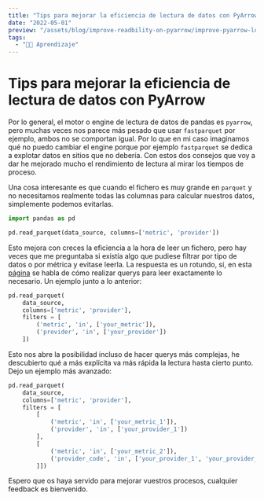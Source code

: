 ```yaml
---
title: "Tips para mejorar la eficiencia de lectura de datos con PyArrow"
date: "2022-05-01"
preview: "/assets/blog/improve-readbility-on-pyarrow/improve-pyarrow-logo.png"
tags:
  - "👨‍💻 Aprendizaje"
---
```


# Tips para mejorar la eficiencia de lectura de datos con PyArrow

Por lo general, el motor o engine de lectura de datos de pandas es `pyarrow`,
pero muchas veces nos parece más pesado que usar `fastparquet` por ejemplo,
ambos no se comportan igual. Por lo que en mi caso imaginamos qué no puedo
cambiar el engine porque por ejemplo `fastparquet` se dedica a explotar datos en
sitios que no debería. Con estos dos consejos que voy a dar he mejorado mucho el
rendimiento de lectura al mirar los tiempos de proceso.

Una cosa interesante es que cuando el fichero es muy grande en `parquet` y no
necesitamos realmente todas las columnas para calcular nuestros datos,
simplemente podemos evitarlas.

```python
import pandas as pd

pd.read_parquet(data_source, columns=['metric', 'provider'])
```

Esto mejora con creces la eficiencia a la hora de leer un fichero, pero hay
veces que me preguntaba si existía algo que pudiese filtrar por tipo de datos o
por métrica y evitase leerla. La respuesta es un rotundo, sí, en esta
[página](https://enpiar.com/arrow-site/docs/python/generated/pyarrow.parquet.read_table.html)
se habla de cómo realizar querys para leer exactamente lo necesario. Un ejemplo
junto a lo anterior:

```python
pd.read_parquet(
    data_source,
    columns=['metric', 'provider'],
    filters = [
        ('metric', 'in', ['your_metric']),
        ('provider', 'in', ['your_provider'])
    ])
```

Esto nos abre la posibilidad incluso de hacer querys más complejas, he
descubierto qué a más explícita va más rápida la lectura hasta cierto punto.
Dejo un ejemplo más avanzado:

```python
pd.read_parquet(
    data_source,
    columns=['metric', 'provider'],
    filters = [
        [
            ('metric', 'in', ['your_metric_1']),
            ('provider', 'in', ['your_provider_1'])
        ],
        [
            ('metric', 'in', ['your_metric_2']),
            ('provider_code', 'in', ['your_provider_1', 'your_provider_2', 'your_provider_3'])
        ]])
```

Espero que os haya servido para mejorar vuestros procesos, cualquier feedback es
bienvenido.
